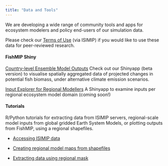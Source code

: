 ```yaml
---
title: "Data and Tools"
---
```


We are developing a wide range of community tools and apps for ecosystem modelers and policy end-users of our simulation data.

Please check our [Terms of Use](https://www.isimip.org/gettingstarted/terms-of-use/){.email-link} (via ISIMIP) if you would like to use these data for peer-reviewed research.

#### FishMIP Shiny

[[Country-level Ensemble Model Outputs]{.underline}](https://rstudio.global-ecosystem-model.cloud.edu.au/shiny/FAO_report_shiny/) Check out our Shinyapp (beta version) to visualise spatially aggregated data of projected changes in potential fish biomass, under alternative climate emission scenarios.

[Input Explorer for Regional Modellers]{.underline} A Shinyapp to examine inputs per regional ecosystem model domain (coming soon!)

#### Tutorials

R/Python tutorials for extracting data from ISIMIP servers, regional-scale model inputs from global gridded Earth System Models, or plotting outputs from FishMIP, using a regional shapefiles.

-   [Accessing ISIMIP data](https://github.com/Fish-MIP/FishMIP_NOAA_workshop/blob/main/scripts/Accessing_climate_data_ISIMIP.md){.email-link}

-   [Creating regional model maps from shapefiles](https://github.com/Fish-MIP/FishMIP_regions){.email-link}

-   [Extracting data using regional mask](https://github.com/Fish-MIP/FishMIP_extracting-data/blob/main/Scripts/Extracting_FishMIP_data.md){.email-link}
